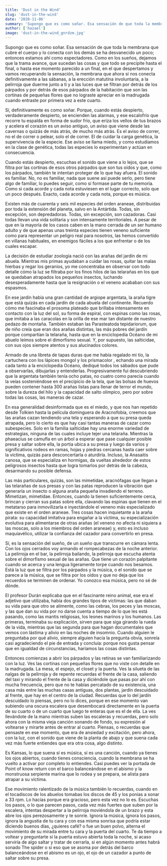 ```yaml
---
title: 'Dust in the Wind'
slug: 'dust-in-the-wind'
date: '2020-11-06'
summary: 'Supongo que es como soñar. Esa sensación de que toda la membrana que cubre el cuerpo y lo conecta con los demás se ha desvanecido un poco...'
author: ['hazael']
image: 'dust-in-the-wind_gnrdzm.jpg'
---
```


Supongo que es como soñar. Esa sensación de que toda la membrana que cubre el cuerpo y lo conecta con los demás se ha desvanecido un poco; entonces estamos ahí como espectadores. Como en los sueños, dejamos que la trama avance, que sucedan las cosas y que todo se precipite hasta el final, o hasta ese momento parecido a un final, en el que despertamos y vamos recuperando la sensación, la membrana que ahora sí nos conecta definitivamente a las sábanas, a la erección matutina involuntaria, a la pelirroja que duerme junto a ti y a las luces que se filtran por detrás de los párpados y por detrás de esos párpados de la habitación que son las cortinas de pequeñas flores que no lograste apreciar en la madrugada cuando entraste por primera vez a este cuarto.

Sí, definitivamente es como soñar. Porque, cuando estás despierto, verdaderamente despierto, se encienden las alarmas, y ese escalofrío que recorre tu espalda en forma de sudor frío, que eriza los vellos de tus brazos y acelera el corazón es un aviso antiguo, un aviso que viene desde las cavernas o quizás de más atrás, de mucho más atrás. Es el aviso de correr, no el de correr o pelear, solo el de correr. El de cuidar la carga genética, la supervivencia de la especie. Ese aviso se llama miedo, y como estudiamos en la clase de genética, todas las especies lo experimentan y actúan en consecuencia. 

Cuando estás despierto, escuchas el sonido que viene a lo lejos, que se filtra por las cortinas de esos otros párpados que son tus oídos y que, como los párpados, también te intentan proteger de lo que hay afuera. El sonido es familiar. No, no es familiar, nada que suene así puede serlo, pero tiene algo de familiar, lo puedes seguir, como si formase parte de tu memoria. Como si cada acorde y cada nota estuviesen en el lugar correcto, solo que un poco después. Exacto, cada acorde y cada nota, porque es música. 

Existen más de cuarenta y seis mil especies del orden araneae, distribuidas por toda la extensión del planeta, salvo en la Antártida. Todas, sin excepción, son depredadoras. Todas, sin excepción, son cazadoras. Casi todas llevan una vida solitaria y son intensamente territoriales. A pesar de que en la mayoría de los casos caben en la mano cerrada de un ser humano adulto y de que apenas unas treinta especies tienen veneno suficiente como para representar un peligro real para nosotros, las hemos convertido en villanas habituales, en enemigos fáciles a los que enfrentar o de los cuales escapar.

La decisión de estudiar zoología nació con las arañas del jardín de mi abuela. Mientras mis primas ayudaban a cuidar las rosas, quitar las malas hierbas y regar los geranios, yo me concentraba en observar con todo detalle cómo la luz se filtraba por los finos hilos de las telarañas en los que se quedaban atrapados los pequeños insectos, luchando desesperadamente hasta que la resignación o el veneno acababan con sus espasmos.

En ese jardín había una gran cantidad de argiope argentata, la araña tigre que está quizás en cada jardín de cada abuela del continente. Recuerdo cómo me fascinaba el prosoma plateado que brillaba intensamente en contacto con la luz del sol, su forma de espiral, con espinas como las rosas, que imitaba a las caracolas en la orilla de ese mar tan distante de nuestro pedazo de montaña. También estaban las Parasteatoda tepidariorum, que de niño creía que eran dos arañas distintas, las más pobres del jardín porque compartían la telaraña, hasta que en la enciclopedia Océano de mi abuelo leímos sobre el dimorfismo sexual. Y, por supuesto, las salticidae, con sus ojos siempre atentos y sus alucinados colores.

Armado de una libreta de tapas duras que me había regalado mi tío, la cartuchera con los lápices mongol y los prismacolor , echando una mirada cada tanto a la enciclopedia Océano, dediqué todos los sábados que pude a observarlas, dibujarlas y entenderlas. Progresivamente fui descubriendo que la argentata también tenía ocho patas, no cuatro como parecía cuando la veías sosteniéndose en el precipicio de la tela, que las bolsas de huevos pueden contener hasta 300 arañas listas para llenar de terror el mundo, sobre la dureza del hilo y la capacidad de salto olímpico, pero por sobre todas las cosas, las maneras de cazar.

En esa generalidad desinformada que es el miedo, y que nos han repetido desde Tolkien hasta la película dominguera de Aracnofobia, creemos que las arañas cazan tendiendo una tela y esperando a que su presa queda atrapada, pero lo cierto es que hay casi tantas maneras de cazar como subespecies. Solo en la familia salticidae hay una enorme variedad de estrategias, ninguna de las cuales incluye tejer una telaraña. Mientras la phaeacius se camufla en un árbol a esperar que pase cualquier posible presa y saltar sobre ella, la portia ubica a su presa y luego da varios y significativos rodeos en ramas, hojas y piedras cercanas hasta caer sobre la víctima, quizás para desconcertarla o aturdirla. Incluso, la Anasaitis canosa, que se especializa en hormigas, da vueltas alrededor de estos peligrosos insectos hasta que logra tomarlos por detrás de la cabeza, desarmando su posible defensa. 

Las más particulares, quizás, son las mimetidae, aracnófagas que llegan a las telarañas de sus presas y con las patas reproducen la vibración que generaría un insecto o alguna araña pequeña invadiendo el terreno. Mimetizan, mimetidae. Entonces, cuando la tienen suficientemente cerca, brincan y cierran sus patas sobre ella, clavando las espinas que tienen en el metatarso para inmovilizarla e inyectándole el veneno más especializado que existe en el orden araneae. Tres cosas hacen inquietante a la araña pirata: su capacidad imitativa para engañar a la víctima, su especialización evolutiva para alimentarse de otras arañas (el veneno no afecta ni siquiera a las moscas, solo a los miembros del orden araneae) y, esto es incluso maquiavélico, utilizar la confianza del cazador para convertirlo en presa.

Sí, es la sensación del sueño, de un sueño que transcurre en cámara lenta. Con los ojos cerrados voy armando el rompecabezas de la noche anterior. La pelirroja en el bar, la pelirroja bailando, la pelirroja que escucha atenta sobre el dimorfismo sexual de las arañas. Que tiene un corazón palpitante cuando se acerca y una lengua ligeramente torpe cuando nos besamos. Está la luz que se filtra por los párpados y la música, o el sonido que se parece a la música, que se filtra por los oídos y que no deja que los recuerdos se terminen de ordenar.  Yo conozco esa música, pero no sé de dónde.

El profesor Durán explicaba que en el fascinante reino animal, ese era el adjetivo que utilizaba, había dos grandes tipos de víctimas: las que daban su vida para que otro se alimente, como las cebras, los peces y las moscas, y las que dan su vida por no darse cuenta a tiempo de lo que les está pasando, como las mantis religiosas, los leones marinos y los humanos. Las primeras, terminaba su explicación, sirven para que siga girando la rueda de la vida, mientras que las segunda para que hagan documentales que vemos con lástima y alivio en las noches de insomnio. Cuando alguien le preguntaba por qué alivio, siempre alguien hacía la pregunta obvia, sonreía casi agradeciendo el pie de entrada y concluía: porque nos gusta pensar que en igualdad de circunstancias, haríamos las cosas distintas.

Entonces comienzas a abrir los párpados y las retinas se van familiarizando con la luz. Ves las cortinas con pequeñas flores que no viste con detalle en la madrugada. La mesa, el espejo, el closet y la puerta. Ves la silueta de las nalgas de la pelirroja y de repente recuerdas el frente de la casa, saliendo del taxi y mirando el frente de la casa y diciéndole que pasas por ahí con mucha frecuencia, pero que no te habías percatado de su existencia, una casa más entre las muchas casas antiguas, dos plantas, jardín descuidado al frente, que hay en el centro de la ciudad. Recuerdas que lo del jardín descuidado lo piensas, pero no lo dices, porque en ese momento van subiendo una oscura escalera que desembocará directamente en la puerta de su cuarto o de un cuarto que luego te enteras que es el de ella. La ves llevándote de la mano mientras suben las escaleras y recuerdas, pero solo ahora con la misma vieja canción sonando de fondo, su expresión al voltearse y mirarte antes de entrar al cuarto. Piensas, o recuerdas que pensaste en ese momento, que era de ansiedad y excitación, pero ahora, con la luz, con el sonido que viene de la planta de abajo y que suena cada vez más fuerte entiendes que era otra cosa, algo distinto.

Es Kansas, lo que suena sí es música, sí es una canción, cuando ya tienes los ojos abiertos, cuando tienes consciencia, cuando la membrana se ha vuelto a activar por completo lo entiendes. Casi puedes ver la portada de Point of know return con el barco balanceándose en el abismo y la monstruosa serpiente marina que lo rodea y se prepara, se alista para atrapar a su víctima.

Ese movimiento ralentizado de la música también lo recuerdas, cuando en el tocadiscos de los abuelos tomabas los discos de 45 y los ponías a sonar a 33 rpm. Lo hacías porque era gracioso, pero esta vez no lo es. Escuchas los pasos, o lo que parecen pasos, cada vez más fuertes que suben por la escalera, intentas despertar a la pelirroja moviéndola de un brazo y esta abre los ojos perezosamente y te sonríe. Ignora la música, ignora los pasos, ignora la angustia de tu cara y con esa misma sonrisa que podría estar diciendo buenos días, ¿quieres café? o fue un buen polvo, alterna el movimiento de su mirada entre tu cara y la puerta del cuarto. Te da tiempo a voltear y preguntarte si la puerta estuvo abierta toda la noche, si acaso serviría de algo saltar y tratar de cerrarla, si en algún momento antes habrá sonado The spider o si eso que se asoma por detrás del barco balanceándose en el abismo es un ojo, el ojo de un cazador a punto de saltar sobre su presa. 